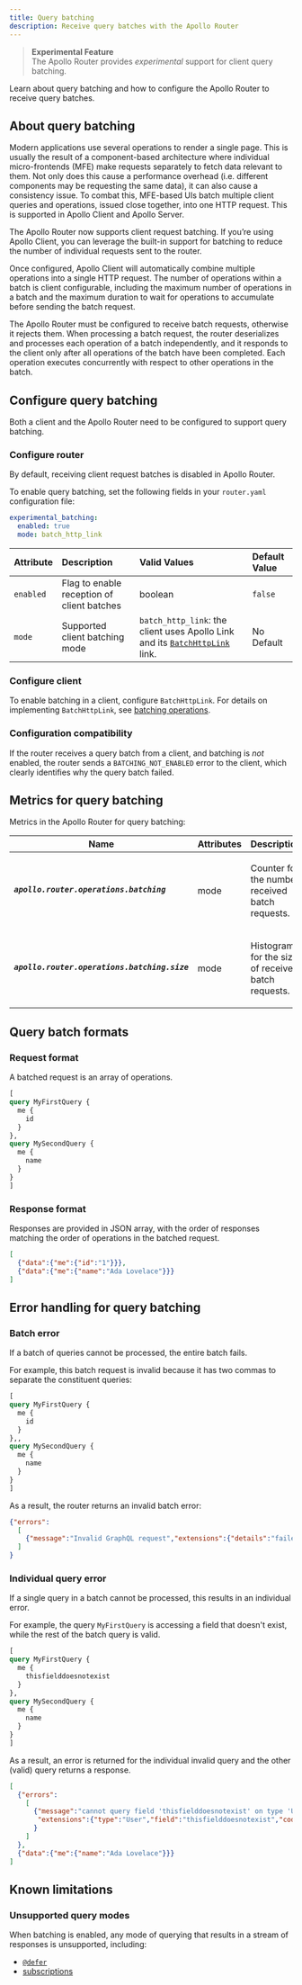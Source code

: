```yaml
---
title: Query batching
description: Receive query batches with the Apollo Router  
---
```


> **Experimental Feature**  
> The Apollo Router provides *experimental* support for client query batching.

Learn about query batching and how to configure the Apollo Router to receive query batches.

## About query batching

Modern applications use several operations to render a single page. This is usually the result of a component-based architecture where individual micro-frontends (MFE) make requests separately to fetch data relevant to them. Not only does this cause a performance overhead (i.e. different components may be requesting the same data), it can also cause a consistency issue. To combat this, MFE-based UIs batch multiple client queries and operations, issued close together, into one HTTP request. This is supported in Apollo Client and Apollo Server.

The Apollo Router now supports client request batching. If you’re using Apollo Client, you can leverage the built-in support for batching to reduce the number of individual requests sent to the router.

Once configured, Apollo Client will automatically combine multiple operations into a single HTTP request. The number of operations within a batch is client configurable, including the maximum number of operations in a batch and the maximum duration to wait for operations to accumulate before sending the batch request. 

The Apollo Router must be configured to receive batch requests, otherwise it rejects them. When processing a batch request, the router deserializes and processes each operation of a batch independently, and it responds to the client only after all operations of the batch have been completed. Each operation executes concurrently with respect to other operations in the batch.

## Configure query batching

Both a client and the Apollo Router need to be configured to support query batching.

### Configure router

By default, receiving client request batches is disabled in Apollo Router. 

To enable query batching, set the following fields in your `router.yaml` configuration file:

```yaml title="router.yaml"
experimental_batching:
  enabled: true
  mode: batch_http_link
```

| Attribute | Description | Valid Values | Default Value |
| :-- | :-- | :-- | :-- |
| `enabled` | Flag to enable reception of client batches | boolean | `false` |
| `mode` | Supported client batching mode | `batch_http_link`:  the client uses Apollo Link and its [`BatchHttpLink`](/react/api/link/apollo-link-batch-http) link. | No Default |

### Configure client

To enable batching in a client, configure `BatchHttpLink`. For details on implementing `BatchHttpLink`, see [batching operations](https://www.apollographql.com/docs/react/api/link/apollo-link-batch-http/).

### Configuration compatibility

If the router receives a query batch from a client, and batching is *not* enabled, the router sends a `BATCHING_NOT_ENABLED` error to the client, which clearly identifies why the query batch failed.

## Metrics for query batching

Metrics in the Apollo Router for query batching:

<table class="field-table metrics">
  <thead>
    <tr>
      <th>Name</th>
      <th>Attributes</th>
      <th>Description</th>
    </tr>
  </thead>

<tbody>
<tr class="required">
<td style="min-width: 150px;">

##### `apollo.router.operations.batching`

</td>
<td>

mode

</td>
<td>

Counter for the number received batch requests.

</td>
</tr>

<tr class="required">
<td style="min-width: 150px;">

##### `apollo.router.operations.batching.size`

</td>
<td>

mode

</td>
<td>

Histogram for the size of received batch requests.

</td>
</tr>
</tbody>
</table>


## Query batch formats

### Request format

A batched request is an array of operations.

```graphql
[
query MyFirstQuery {
  me {
    id
  }
},
query MySecondQuery {
  me {
    name
  }
}
]
```

### Response format

Responses are provided in JSON array, with the order of responses matching the order of operations in the batched request.

```json
[
  {"data":{"me":{"id":"1"}}},
  {"data":{"me":{"name":"Ada Lovelace"}}}
]
```

## Error handling for query batching

### Batch error

If a batch of queries cannot be processed, the entire batch fails.

For example, this batch request is invalid because it has two commas to separate the constituent queries:

```graphql
[
query MyFirstQuery {
  me {
    id
  }
},,
query MySecondQuery {
  me {
    name
  }
}
]
```

As a result, the router returns an invalid batch error:

```json
{"errors":
  [
    {"message":"Invalid GraphQL request","extensions":{"details":"failed to deserialize the request body into JSON: expected value at line 1 column 54","code":"INVALID_GRAPHQL_REQUEST"}}
  ]
}
```

### Individual query error

If a single query in a batch cannot be processed, this results in an individual error. 

For example, the query `MyFirstQuery` is accessing a field that doesn't exist, while the rest of the batch query is valid.

```graphql
[
query MyFirstQuery {
  me {
    thisfielddoesnotexist
  }
},
query MySecondQuery {
  me {
    name
  }
}
]
```

As a result, an error is returned for the individual invalid query and the other (valid) query returns a response.

```json
[
  {"errors":
    [
      {"message":"cannot query field 'thisfielddoesnotexist' on type 'User'",
       "extensions":{"type":"User","field":"thisfielddoesnotexist","code":"INVALID_FIELD"}
      }
    ]
  },
  {"data":{"me":{"name":"Ada Lovelace"}}}
]
```

## Known limitations

### Unsupported query modes
 
When batching is enabled, any mode of querying that results in a stream of responses is unsupported, including:
- [`@defer`](/graphos/operations/defer/)
- [subscriptions](/graphos/operations/subscriptions/)

